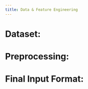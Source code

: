 ```yaml
---
title: Data & Feature Engineering
---
```


# Dataset:


 

# Preprocessing:



# Final Input Format:


